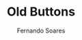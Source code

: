 ---
title: Old Buttons
author: Fernando Soares
description: Old Buttons.
isDraft: false
tags: ["UI"]
publishDate: "2024-09-25 17:41"
cover: /public/uploads/images/portfolio/labs/old-buttons.webp
type: UI
---